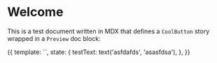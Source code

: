 
<Meta title="Welcome" component={CoolButton} decorators={[withKnobs]} />

# Welcome

This is a test document written in MDX that defines a `CoolButton` story wrapped in a `Preview` doc block:

<Preview withToolbar>
  <Story name="to Storybook">
    {{
      template: `<cool-button text.bind="testText"></cool-button>`,
      state: {
        testText: text('asfdafds', 'asasfdsa'),
      },
    }}
  </Story>
</Preview>
